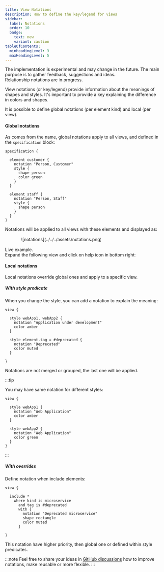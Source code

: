 ```yaml
---
title: View Notations
description: How to define the key/legend for views
sidebar: 
  label: Notations
  order: 10
  badge:
    text: new
    variant: caution
tableOfContents:
  minHeadingLevel: 3
  maxHeadingLevel: 5
---
```




<Aside type='caution' title="Experimental" >
  The implementation is experimental and may change in the future.  
  The main purpose is to gather feedback, suggestions and ideas.
</Aside>

<Aside type='caution' title="In progress" >
  Relationship notations are in progress.
</Aside>

View notations (or key/legend) provide information about the meanings of shapes and styles.
It's important to provide a key explaining the difference in colors and shapes.


It is possible to define global notations (per element kind) and local (per view).

#### Global notations

As comes from the name, global notations apply to all views, and defined in the `specification` block:

```likec4 copy {4, 12}
specification {

  element customer {
    notation "Person, Customer"
    style {
      shape person
      color green
    }
  }

  element staff {
    notation "Person, Staff"
    style {
      shape person
    }
  } 
}
```

Notations will be applied to all views with these elements and displayed as:

<div style="max-width:400px;margin: 1rem auto">
![notations](../../../assets/notations.png)
</div>

Live example.  
Expand the following view and click on help icon in bottom right:

<LikeC4ThemeView viewId="notations_example"/>

#### Local notations

Local notations override global ones and apply to a specific view.

##### With style predicate

When you change the style, you can add a notation to explain the meaning:

```likec4
view {

  style webApp1, webApp2 {
    notation "Application under development"
    color amber
  }

  style element.tag = #deprecated {
    notation "Deprecated"
    color muted
  }

}
```

Notations are not merged or grouped, the last one will be applied.

:::tip

You may have same notation for different styles:

```likec4
view {

  style webApp1 {
    notation "Web Application"
    color amber
  }

  style webApp2 {
    notation "Web Application"
    color green
  }
}
```
:::


##### With overrides

Define notation when include elements:

```likec4
view {

  include *
    where kind is microservice
      and tag is #deprecated
      with {
        notation "Deprecated microservice"
        shape rectangle
        color muted
      }

}
```

This notation have higher priority, then global one or defined within style predicates. 

:::note
Feel free to share your ideas in <a href="https://github.com/likec4/likec4/discussions/" target='_blank'>GitHub discussions</a> how to improve notations, make reusable or more flexible.
:::
